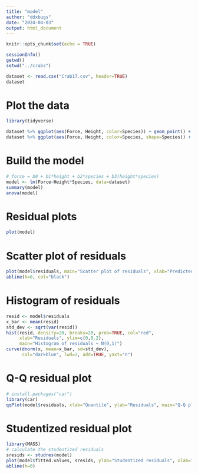```yaml
---
title: "model"
author: "ddxbugs"
date: "2024-04-03"
output: html_document
---
```


```r
knitr::opts_chunk$set(echo = TRUE)
```

```r
sessionInfo()
getwd()
setwd("../crabs")
```


```r
dataset <- read.csv("Crab17.csv", header=TRUE)
dataset
```

# Plot the data
```r
library(tidyverse)

dataset %>% ggplot(aes(Force, Height, color=Species)) + geom_point() + geom_smooth(method="lm") + ggtitle("Linear regression model: crab species closing force v. propodus height")
dataset %>% ggplot(aes(Force, Height, color=Species, shape=Species)) + geom_point() + ggtitle("Scatter plot: crab species closing force v. propodus height") 
```
# Build the model
```r
# force = b0 + b1*height + b2*species + b3(height*species)
model <- lm(Force~Height*Species, data=dataset)
summary(model)
anova(model)
```
# Residual plots
```r
plot(model)
```
# Scatter plot of residuals
```r
plot(model$residuals, main="Scatter plot of residuals", xlab="Predicted values", ylab="Residuals", pch=19)
abline(h=0, col="black")
```
# Histogram of residuals
```r
resid <- model$residuals
x_bar <- mean(resid)
std_dev <- sqrt(var(resid))
hist(resid, density=20, breaks=20, prob=TRUE, col="red",
     xlab="Residuals", ylim=c(0,0.2),
     main="Histogram of residuals ~ N(0,1)")
curve(dnorm(x, mean=x_bar, sd=std_dev),
      col="darkblue", lwd=2, add=TRUE, yaxt="n")
```
# Q-Q residual plot
```r
# install.packages("car")
library(car)
qqPlot(model$residuals, xlab="Quantile", ylab="Residuals", main="Q-Q plot of residuals")
```
# Studentized residual plot
```r
library(MASS)
# calculate the studentized residuals
sresids <- studres(model)
plot(model$fitted.values, sresids, ylab="Studentized residuals", xlab="Predicted values", main="Studentized residuals plot")
abline(h=0)
```








